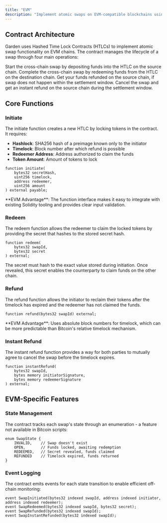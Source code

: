 ```yaml
---
title: "EVM"
description: "Implement atomic swaps on EVM-compatible blockchains using smart contracts"
---
```


## Contract Architecture

Garden uses Hashed Time Lock Contracts (HTLCs) to implement atomic swap functionality on EVM chains. The contract manages the lifecycle of a swap through four main operations:

<CardGroup cols={2}>
  <Card title="Initiate" icon="play" href="#initiate">
    Start the cross-chain swap by depositing funds into the HTLC on the source chain.
  </Card>
  <Card title="Redeem" icon="check" href="#redeem">
    Complete the cross-chain swap by redeeming funds from the HTLC on the destination chain.
  </Card>
  <Card title="Refund" icon="rotate-left" href="#refund">
    Get your funds refunded on the source chain, if swap does not happen within the settlement window. 
  </Card>
  <Card title="Instant Refund" icon="bolt" href="#instant-refund">
    Cancel the swap and get an instant refund on the source chain during the settlement window.
  </Card>
</CardGroup>

## Core Functions

### Initiate

The initiate function creates a new HTLC by locking tokens in the contract. It requires:

- **Hashlock**: SHA256 hash of a preimage known only to the initiator
- **Timelock**: Block number after which refund is possible
- **Redeemer Address**: Address authorized to claim the funds
- **Token Amount**: Amount of tokens to lock

```solidity
function initiate(
    bytes32 secretHash,
    uint256 timelock,
    address redeemer,
    uint256 amount
) external payable;
```

<Note>
**EVM Advantage**: The function interface makes it easy to integrate with existing Solidity tooling and provides clear input validation.
</Note>

### Redeem

The redeem function allows the redeemer to claim the locked tokens by providing the secret that hashes to the stored secret hash.

```solidity
function redeem(
    bytes32 swapId,
    bytes32 secret
) external;
```

<Info>
The secret must hash to the exact value stored during initiation. Once revealed, this secret enables the counterparty to claim funds on the other chain.
</Info>

### Refund

The refund function allows the initiator to reclaim their tokens after the timelock has expired and the redeemer has not claimed the funds.

```solidity
function refund(bytes32 swapId) external;
```

<Note>
**EVM Advantage**: Uses absolute block numbers for timelock, which can be more predictable than Bitcoin's relative timelock mechanism.
</Note>

### Instant Refund

The instant refund function provides a way for both parties to mutually agree to cancel the swap before the timelock expires.

```solidity
function instantRefund(
    bytes32 swapId,
    bytes memory initiatorSignature,
    bytes memory redeemerSignature
) external;
```

## EVM-Specific Features

### State Management

The contract tracks each swap's state through an enumeration - a feature not available in Bitcoin scripts:

```solidity
enum SwapState {
    INVALID,    // Swap doesn't exist
    OPEN,       // Funds locked, awaiting redemption
    REDEEMED,   // Secret revealed, funds claimed
    REFUNDED    // Timelock expired, funds returned
}
```

### Event Logging

The contract emits events for each state transition to enable efficient off-chain monitoring:

```solidity
event SwapInitiated(bytes32 indexed swapId, address indexed initiator, address indexed redeemer);
event SwapRedeemed(bytes32 indexed swapId, bytes32 secret);
event SwapRefunded(bytes32 indexed swapId);
event SwapInstantRefunded(bytes32 indexed swapId);
```
